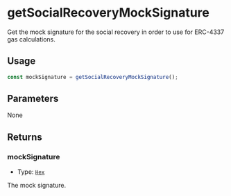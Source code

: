 # getSocialRecoveryMockSignature

Get the mock signature for the social recovery in order to use for ERC-4337 gas calculations.

## Usage

```typescript copy
const mockSignature = getSocialRecoveryMockSignature();
```

## Parameters

None

## Returns

### mockSignature

- Type: [`Hex`](https://viem.sh/docs/glossary/types#hex)

The mock signature.
